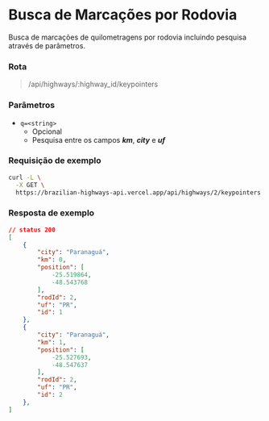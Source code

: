 # Busca de Marcações  por Rodovia

Busca de marcações de quilometragens por rodovia incluindo pesquisa através de parâmetros.

### Rota

> /api/highways/:highway_id/keypointers

### Parâmetros

- `q=<string>`
  - Opcional
  - Pesquisa entre os campos ***km***, ***city*** e ***uf***

### Requisição de exemplo

```sh
curl -L \
  -X GET \
  https://brazilian-highways-api.vercel.app/api/highways/2/keypointers
```

### Resposta de exemplo
```json
// status 200
[
	{
		"city": "Paranaguá",
		"km": 0,
		"position": [
			-25.519864,
			-48.543768
		],
		"rodId": 2,
		"uf": "PR",
		"id": 1
	},
	{
		"city": "Paranaguá",
		"km": 1,
		"position": [
			-25.527693,
			-48.547637
		],
		"rodId": 2,
		"uf": "PR",
		"id": 2
	},
]
```